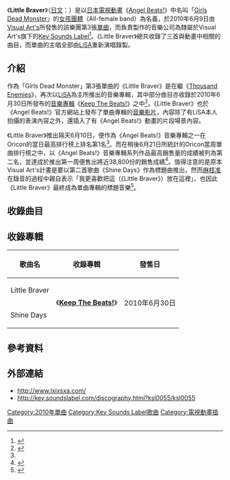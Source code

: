 {{Infobox Single
| Name = Little Braver
| Cover =
| Caption = 《Little Braver》的單曲封面。
| Artist = [[Girls_Dead_Monster|Girls Dead Monster]]（[[LiSA|LiSA]]）
| from Album = 《[[Keep_The_Beats!|Keep The Beats!]]》
| A-side = 《Little Braver》
| B-side = 《Shine Days》<br />《Answer Song》
| Released = 2010年6月9日<ref>{{citeweb|url=http://key.soundslabel.com/discography.html|title=Key Sounds Label's discography|publisher=[[Key_Sounds_Label|Key Sounds Label]]|accessdate=2013年1月22日|language=Ja|archive-date=2012年8月7日|archive-url=https://www.webcitation.org/69kHmVY4H?url=http://key.soundslabel.com/discography.html|dead-url=no}}</ref>
| Format = [[單曲|單曲]]
| Recorded =[[日本|日本]]（2010年）
| Genre = [[日本流行音樂|J-POP]]<br />（[[動畫歌曲|動畫歌曲]]）
| Length = 15:04
| Label = [[Visual_Art's|Visual Art's]]<br />[[Key_Sounds_Label|Key Sounds Label]]（KSLA-0055）
| Writer = [[麻枝准|麻枝准]]（作詞與作曲）<br />[[光收容_(音樂家)|光收容]]（編曲）
| Producer = 麻枝准
| Certification  = 
| Chart position = * 每日最高排名第1名（[[Oricon公信榜|ORICON]]）<ref name = "ustan777">{{Cite web |url= http://blog.livedoor.jp/ustan777/archives/51708886.html |script-title= ja:10/06/10(木)付デイリーチャート速報：アニメ「Angel Beats!」のGirls Dead Monsterが初のデイリー1位獲得！ |author= ustan777 |date= 2010年6月11日 |work= [[livedoor_Blog|livedoor Blog]] |publisher= The Natsu Style |language= ja |accessdate= 2011年1月28日 |quote=  |archive-date= 2010年6月14日 |archive-url= https://web.archive.org/web/20100614095326/http://blog.livedoor.jp/ustan777/archives/51708886.html |dead-url= no }}</ref>
* 當週最高排名第2名（ORICON）
* 2010年6月度單曲排名第10名（ORICON）
* 2010年度單曲排名第117名（ORICON）
* 排行榜持續出現11回（ORICON）
* 單曲排行榜最高第4名（[[COUNT_DOWN_TV|COUNT DOWN TV]]）
* 日本前百大單曲排行榜最高第15名（[[告示牌_(雜誌)|Billboard]]）
* 單曲排行榜最高第3名（Billboard）
| Last single = 《[[Thousand_Enemies|Thousand Enemies]]》<br />（2010年）
| This single = 《'''Little Braver'''》<br />（2010年）
| Next single = 《[[Last_Song|Last Song]]》<br />《[[最珍貴的寶物_〜Yui_final_ver.〜|最珍貴的寶物 〜Yui final ver.〜]]》<br />（2010年）
| Misc = 
}}

《'''Little Braver'''》（[[日文|日文]]：{{lang|ja|リトル・ブレーバー}}）是以[[日本電視動畫|日本電視動畫]]《[[Angel_Beats!|Angel Beats!]]》中名叫「[[Girls_Dead_Monster|Girls Dead Monster]]」的[[女孩團體|女孩團體]]（All-female band）為名義，於2010年6月9日由[[Visual_Art's|Visual Art's]]所發售的該樂團第3張[[單曲|單曲]]，而負責製作的音樂公司為隸屬於Visual Art's旗下的[[Key_Sounds_Label|Key Sounds Label]]<ref>{{Cite web |url= http://www.angelbeats.jp/cd/index.html |script-title= ja:CD |author=  |date=  |publisher= [[Aniplex|Aniplex]] |language= ja |accessdate= 2011年1月28日 |quote=  |archive-date= 2010年4月11日 |archive-url= https://web.archive.org/web/20100411212804/http://www.angelbeats.jp/cd/index.html |dead-url= no }}</ref>。《Little Braver》總共收錄了三首與動畫中相關的曲目，而單曲的主唱全部由[[LiSA|LiSA]]重新演唱錄製。

== 介紹 ==
作為「Girls Dead Monster」第3張單曲的《Little Braver》是在繼《[[Thousand_Enemies|Thousand Enemies]]》，再次以[[LiSA|LiSA]]為主所推出的音樂專輯，其中部分曲目亦收錄於2010年6月30日所發布的[[音樂專輯|音樂專輯]]《[[Keep_The_Beats!|Keep The Beats!]]》之中<ref>{{Cite web |url= http://ameblo.jp/lxixsxa/page-5.html#main |script-title= ja:重大発表っ!! |author= [[LiSA|LiSA]] |date= 2011年6月8日 |publisher= [[Ameba|Ameba]] |language= ja |accessdate= 2011年1月28日 |quote=  |archive-date= 2020年5月3日 |archive-url= https://web.archive.org/web/20200503132144/https://ameblo.jp/lxixsxa/page-5.html#main |dead-url= no }}</ref>。《Little Braver》也於《Angel Beats!》官方網站上發布了單曲專輯的[[音樂影片|音樂影片]]，內容除了有LiSA本人拍攝的表演內容之外，還插入了有《Angel Beats!》動畫的片段場景內容。

《Little Braver》推出隔天6月10日，便作為《Angel Beats!》音樂專輯之一在Oricon的當日最高排行榜上排名第1名<ref name = "ustan777"/>。而在稍後6月21日所統計的Oricon當周單曲排行榜之中，以《Angel Beats!》音樂專輯系列作品最高銷售量的成績被列為第二名，並達成於推出第一周便售出將近38,800份的銷售成績<ref>{{Cite web |url= http://www.oricon.co.jp/search/result.php?kbn=js&types=rnk&year=2010&month=6&week=3&submit4.x=18&submit4.y=10 |script-title= ja:2010年06月第3週の邦楽シングルランキング情報 |author=  |date= 2010年6月 |publisher= [[Oricon|Oricon]] |language= ja |accessdate= 2011年1月28日 |quote=  |archive-date= 2012年10月21日 |archive-url= https://web.archive.org/web/20121021232524/http://www.oricon.co.jp/search/result.php?kbn=js&types=rnk&year=2010&month=6&week=3&submit4.x=18&submit4.y=10 |dead-url= no }}</ref>。值得注意的是原本Visual Art's計畫是要以第二首歌曲《Shine Days》作為標題曲推出，然而[[麻枝准|麻枝准]]在錄音的過程中親自表示「我更喜歡把這（《Little Braver》）放在這裡」，也因此《Little Braver》最終成為單曲專輯的標題音樂<ref>{{Cite book | author =  | title = 《[[Newtype_(雜誌)|Newtype]]》2010年7月號 | location = 日本東京 | publisher = [[角川書店|角川書店]] | date = 2010年6月10日 | pages =  | ISBN =  | accessdate = 2011年1月28日 | url =  | language= ja | quote =  }}</ref>。

== 收錄曲目 ==
{{Tracklist
| collapsed = 
| headline = 
| font_size = 
| total_length = 

| all_writing = [[麻枝准|麻枝准]]
| all_music = 
| all_lyrics = 
| all_arranger = [[光收容_(音樂家)|光收容]]
| all_producer = 
| all_except = 

| extra_column =

| title1 = '''Little Braver'''
| note1 = 
| longnote1 = 以同首歌曲的形式收錄於音樂專輯《Keep The Beats!》之中。
| writer1 = 
| music1 = 
| lyrics1 = 
| arranger1 = 
| producer1 = 
| extra1 = 
| length1 = 4:33

| title2 = '''Shine Days'''
| note2 = 
| longnote2 = 第10話中作為插入歌曲使用。
| writer2 = 
| music2 = 
| lyrics2 = 
| arranger2 = 
| producer2 = 
| extra2 = 
| length2 = 4:57

| title3 = '''Answer Song'''
| note3 = 
| longnote3 = 
| writer3 = 
| music3 = 
| lyrics3 = 
| arranger3 = 
| producer3 = 
| extra3 = 
| length3 = 5:34
}}

== 收錄專輯 ==
{| class="wikitable"
! 歌曲名 !! 收錄專輯 !! 發售日
|-
| Little Braver||rowspan="2"|《'''[[Keep_The_Beats!|Keep The Beats!]]'''》||rowspan="2"|2010年6月30日 
|-
| Shine Days
|}

== 參考資料 ==
{{Reflist}}

== 外部連結 ==
* http://www.lxixsxa.com/ {{Wayback|url=http://www.lxixsxa.com/ |date=20100527015853 }}{{ja icon}}
* http://key.soundslabel.com/discography.html?ksl0055/ksl0055 {{Wayback|url=http://key.soundslabel.com/discography.html?ksl0055%2Fksl0055 |date=20200503132158 }}{{ja icon}}

{{Key}}

[[Category:2010年單曲|Category:2010年單曲]]
[[Category:Key_Sounds_Label歌曲|Category:Key Sounds Label歌曲]]
[[Category:電視動畫插曲|Category:電視動畫插曲]]